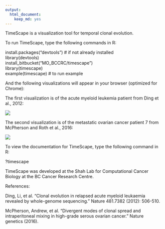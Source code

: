 ```yaml
---
output: 
  html_document: 
    keep_md: yes
---
```


TimeScape is a visualization tool for temporal clonal evolution.

To run TimeScape, type the following commands in R:

install.packages("devtools") # if not already installed  
library(devtools)  
install_bitbucket("MO_BCCRC/timescape")  
library(timescape)  
example(timescape) # to run example

And the following visualizations will appear in your browser (optimized for Chrome):

The first visualization is of the acute myeloid leukemia patient from Ding et al., 2012:

![](aml_timescape.png)

The second visualization is of the metastatic ovarian cancer patient 7 from McPherson and Roth et al., 2016:

![](px7_timescape.png)

To view the documentation for TimeScape, type the following command in R:

?timescape

TimeScape was developed at the Shah Lab for Computational Cancer Biology at the BC Cancer Research Centre.

References:

Ding, Li, et al. "Clonal evolution in relapsed acute myeloid leukaemia revealed by whole-genome sequencing." Nature 481.7382 (2012): 506-510.

McPherson, Andrew, et al. "Divergent modes of clonal spread and intraperitoneal mixing in high-grade serous ovarian cancer." Nature genetics (2016).